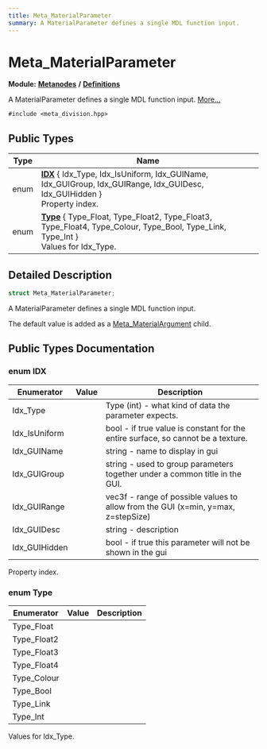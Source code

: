 ```yaml
---
title: Meta_MaterialParameter
summary: A MaterialParameter defines a single MDL function input. 
---
```


# Meta_MaterialParameter

**Module:** **[Metanodes](../../modules/metanodes/index.mdx)** **/** **[Definitions](../../modules/metanodes/definitions.mdx)**

A MaterialParameter defines a single MDL function input.  [More...](#detailed-description)

`#include <meta_division.hpp>`

## Public Types

| Type           | Name           |
| -------------- | -------------- |
| enum| **[IDX](#enum-idx)** \{ Idx_Type, Idx_IsUniform, Idx_GUIName, Idx_GUIGroup, Idx_GUIRange, Idx_GUIDesc, Idx_GUIHidden \}<br />Property index.  |
| enum| **[Type](#enum-type)** \{ Type_Float, Type_Float2, Type_Float3, Type_Float4, Type_Colour, Type_Bool, Type_Link, Type_Int \}<br />Values for Idx_Type.  |

## Detailed Description

```cpp
struct Meta_MaterialParameter;
```

A MaterialParameter defines a single MDL function input. 

The default value is added as a [Meta_MaterialArgument](../metanodes/meta-material-argument.mdx) child. 

## Public Types Documentation

### enum IDX

| Enumerator | Value | Description |
| ---------- | ----- | ----------- |
| Idx_Type | | Type (int) - what kind of data the parameter expects.   |
| Idx_IsUniform | | bool - if true value is constant for the entire surface, so cannot be a texture.   |
| Idx_GUIName | | string - name to display in gui   |
| Idx_GUIGroup | | string - used to group parameters together under a common title in the GUI.   |
| Idx_GUIRange | | vec3f - range of possible values to allow from the GUI (x=min, y=max, z=stepSize)   |
| Idx_GUIDesc | | string - description   |
| Idx_GUIHidden | | bool - if true this parameter will not be shown in the gui   |

Property index. 

### enum Type

| Enumerator | Value | Description |
| ---------- | ----- | ----------- |
| Type_Float | |   |
| Type_Float2 | |   |
| Type_Float3 | |   |
| Type_Float4 | |   |
| Type_Colour | |   |
| Type_Bool | |   |
| Type_Link | |   |
| Type_Int | |   |

Values for Idx_Type. 
